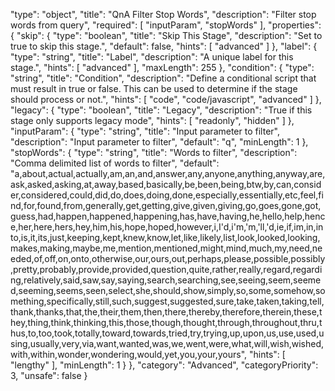   "type": "object",
  "title": "QnA Filter Stop Words",
  "description": "Filter stop words from query",
  "required": [
    "inputParam",
    "stopWords"
  ],
  "properties": {
    "skip": {
      "type": "boolean",
      "title": "Skip This Stage",
      "description": "Set to true to skip this stage.",
      "default": false,
      "hints": [
        "advanced"
      ]
    },
    "label": {
      "type": "string",
      "title": "Label",
      "description": "A unique label for this stage.",
      "hints": [
        "advanced"
      ],
      "maxLength": 255
    },
    "condition": {
      "type": "string",
      "title": "Condition",
      "description": "Define a conditional script that must result in true or false. This can be used to determine if the stage should process or not.",
      "hints": [
        "code",
        "code/javascript",
        "advanced"
      ]
    },
    "legacy": {
      "type": "boolean",
      "title": "Legacy",
      "description": "True if this stage only supports legacy mode",
      "hints": [
        "readonly",
        "hidden"
      ]
    },
    "inputParam": {
      "type": "string",
      "title": "Input parameter to filter",
      "description": "Input parameter to filter",
      "default": "q",
      "minLength": 1
    },
    "stopWords": {
      "type": "string",
      "title": "Words to filter",
      "description": "Comma delimited list of words to filter",
      "default": "a,about,actual,actually,am,an,and,answer,any,anyone,anything,anyway,are,ask,asked,asking,at,away,based,basically,be,been,being,btw,by,can,consider,considered,could,did,do,does,doing,done,especially,essentially,etc,feel,find,for,found,from,generally,get,getting,give,given,giving,go,goes,gone,got,guess,had,happen,happened,happening,has,have,having,he,hello,help,hence,her,here,hers,hey,him,his,hope,hoped,however,i,I'd,i'm,'m,'ll,'d,ie,if,im,in,into,is,it,its,just,keeping,kept,knew,know,let,like,likely,list,look,looked,looking,makes,making,maybe,me,mention,mentioned,might,mind,much,my,need,needed,of,off,on,onto,otherwise,our,ours,out,perhaps,please,possible,possibly,pretty,probably,provide,provided,question,quite,rather,really,regard,regarding,relatively,said,saw,say,saying,search,searching,see,seeing,seem,seemed,seeming,seems,seen,select,she,should,show,simply,so,some,somehow,something,specifically,still,such,suggest,suggested,sure,take,taken,taking,tell,thank,thanks,that,the,their,them,then,there,thereby,therefore,therein,these,they,thing,think,thinking,this,those,though,thought,through,throughout,thru,thus,to,too,took,totally,toward,towards,tried,try,trying,up,upon,us,use,used,using,usually,very,via,want,wanted,was,we,went,were,what,will,wish,wished,with,within,wonder,wondering,would,yet,you,your,yours",
      "hints": [
        "lengthy"
      ],
      "minLength": 1
    }
  },
  "category": "Advanced",
  "categoryPriority": 3,
  "unsafe": false
}
